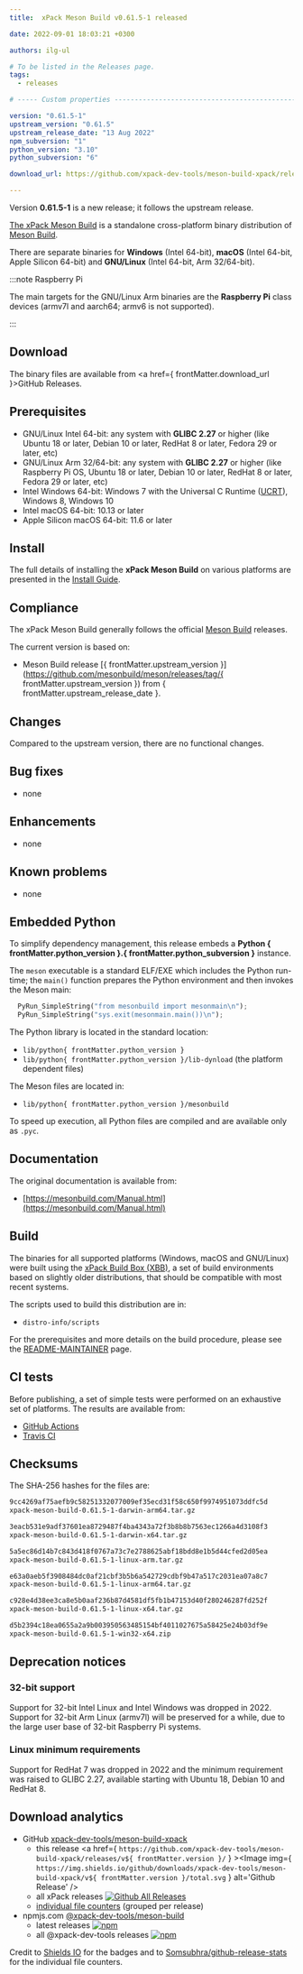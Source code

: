 ```yaml
---
title:  xPack Meson Build v0.61.5-1 released

date: 2022-09-01 18:03:21 +0300

authors: ilg-ul

# To be listed in the Releases page.
tags:
  - releases

# ----- Custom properties -----------------------------------------------------

version: "0.61.5-1"
upstream_version: "0.61.5"
upstream_release_date: "13 Aug 2022"
npm_subversion: "1"
python_version: "3.10"
python_subversion: "6"

download_url: https://github.com/xpack-dev-tools/meson-build-xpack/releases/tag/v0.61.5-1/

---
```


Version **0.61.5-1** is a new release; it follows the upstream release.

<!-- truncate -->


[The xPack Meson Build](https://xpack-dev-tools.github.io/meson-build-xpack)
is a standalone cross-platform binary distribution of
[Meson Build](https://mesonbuild.org).

There are separate binaries for **Windows** (Intel 64-bit),
**macOS** (Intel 64-bit, Apple Silicon 64-bit)
and **GNU/Linux** (Intel 64-bit, Arm 32/64-bit).

:::note Raspberry Pi

The main targets for the GNU/Linux Arm
binaries are the **Raspberry Pi** class devices (armv7l and aarch64;
armv6 is not supported).

:::

## Download

The binary files are available from <a href={ frontMatter.download_url }>GitHub Releases</a>.

## Prerequisites

- GNU/Linux Intel 64-bit: any system with **GLIBC 2.27** or higher
  (like Ubuntu 18 or later, Debian 10 or later, RedHat 8 or later,
  Fedora 29 or later, etc)
- GNU/Linux Arm 32/64-bit: any system with **GLIBC 2.27** or higher
  (like Raspberry Pi OS, Ubuntu 18 or later, Debian 10 or later, RedHat 8 or later,
  Fedora 29 or later, etc)
- Intel Windows 64-bit: Windows 7 with the Universal C Runtime
  ([UCRT](https://support.microsoft.com/en-us/topic/update-for-universal-c-runtime-in-windows-c0514201-7fe6-95a3-b0a5-287930f3560c)),
  Windows 8, Windows 10
- Intel macOS 64-bit: 10.13 or later
- Apple Silicon macOS 64-bit: 11.6 or later

## Install

The full details of installing the **xPack Meson Build** on various platforms
are presented in the [Install Guide](/docs/install/).

## Compliance

The xPack Meson Build generally follows the official
[Meson Build](https://mesonbuild.org) releases.

The current version is based on:

- Meson Build release
[{ frontMatter.upstream_version }](https://github.com/mesonbuild/meson/releases/tag/{ frontMatter.upstream_version }) from { frontMatter.upstream_release_date }.

## Changes

Compared to the upstream version, there are no functional changes.

## Bug fixes

- none

## Enhancements

- none

## Known problems

- none

## Embedded Python

To simplify dependency management, this release embeds a **Python
{ frontMatter.python_version }.{ frontMatter.python_subversion }** instance.

The `meson` executable is a standard ELF/EXE which includes the Python
run-time; the `main()` function prepares the Python environment and then
invokes the Meson main:

```python
  PyRun_SimpleString("from mesonbuild import mesonmain\n");
  PyRun_SimpleString("sys.exit(mesonmain.main())\n");
```

The Python library is located in the standard location:

- `lib/python{ frontMatter.python_version }`
- `lib/python{ frontMatter.python_version }/lib-dynload` (the platform dependent files)

The Meson files are located in:

- `lib/python{ frontMatter.python_version }/mesonbuild`

To speed up execution, all Python files are compiled and are
available only as `.pyc`.

## Documentation

The original documentation is available from:

- [https://mesonbuild.com/Manual.html](https://mesonbuild.com/Manual.html)

## Build

The binaries for all supported platforms
(Windows, macOS and GNU/Linux) were built using the
[xPack Build Box (XBB)](https://xpack.github.io/xbb/), a set
of build environments based on slightly older distributions, that should be
compatible with most recent systems.

The scripts used to build this distribution are in:

- `distro-info/scripts`

For the prerequisites and more details on the build procedure, please see the
[README-MAINTAINER](https://github.com/xpack-dev-tools/meson-build-xpack/blob/xpack/README-MAINTAINER.md) page.

## CI tests

Before publishing, a set of simple tests were performed on an exhaustive
set of platforms. The results are available from:

- [GitHub Actions](https://github.com/xpack-dev-tools/meson-build-xpack/actions/)
- [Travis CI](https://app.travis-ci.com/github/xpack-dev-tools/meson-build-xpack/builds/)

## Checksums

The SHA-256 hashes for the files are:

```txt
9cc4269af75aefb9c58251332077009ef35ecd31f58c650f9974951073ddfc5d
xpack-meson-build-0.61.5-1-darwin-arm64.tar.gz

3eacb531e9adf37601ea8729487f4ba4343a72f3b8b8b7563ec1266a4d3108f3
xpack-meson-build-0.61.5-1-darwin-x64.tar.gz

5a5ec86d14b7c843d418f0767a73c7e2788625abf18bdd8e1b5d44cfed2d05ea
xpack-meson-build-0.61.5-1-linux-arm.tar.gz

e63a0aeb5f3908484dc0af21cbf3b5b6a542729cdbf9b47a517c2031ea07a8c7
xpack-meson-build-0.61.5-1-linux-arm64.tar.gz

c928e4d38ee3ca8e5b0aaf236b87d4581df5fb1b47153d40f280246287fd252f
xpack-meson-build-0.61.5-1-linux-x64.tar.gz

d5b2394c18ea0655a2a9b003950563485154bf4011027675a58425e24b03df9e
xpack-meson-build-0.61.5-1-win32-x64.zip

```

## Deprecation notices

### 32-bit support

Support for 32-bit Intel Linux and Intel Windows was
dropped in 2022. Support for 32-bit Arm Linux (armv7l) will be preserved
for a while, due to the large user base of 32-bit Raspberry Pi systems.

### Linux minimum requirements

Support for RedHat 7 was dropped in 2022 and the
minimum requirement was raised to GLIBC 2.27, available starting
with Ubuntu 18, Debian 10 and RedHat 8.

## Download analytics

- GitHub [xpack-dev-tools/meson-build-xpack](https://github.com/xpack-dev-tools/meson-build-xpack/)
  - this release <a href={ `https://github.com/xpack-dev-tools/meson-build-xpack/releases/v${ frontMatter.version }/` } ><Image img={ `https://img.shields.io/github/downloads/xpack-dev-tools/meson-build-xpack/v${ frontMatter.version }/total.svg` } alt='Github Release' /></a>
  - all xPack releases [![Github All Releases](https://img.shields.io/github/downloads/xpack-dev-tools/meson-build-xpack/total.svg)](https://github.com/xpack-dev-tools/meson-build-xpack/releases/)
  - [individual file counters](https://somsubhra.github.io/github-release-stats/?username=xpack-dev-tools&repository=meson-build-xpack) (grouped per release)
- npmjs.com [@xpack-dev-tools/meson-build](https://www.npmjs.com/package/@xpack-dev-tools/meson-build)
  - latest releases [![npm](https://img.shields.io/npm/dw/@xpack-dev-tools/meson-build.svg)](https://www.npmjs.com/package/@xpack-dev-tools/meson-build/)
  - all @xpack-dev-tools releases [![npm](https://img.shields.io/npm/dt/@xpack-dev-tools/meson-build.svg)](https://www.npmjs.com/package/@xpack-dev-tools/meson-build/)

Credit to [Shields IO](https://shields.io) for the badges and to
[Somsubhra/github-release-stats](https://github.com/Somsubhra/github-release-stats)
for the individual file counters.
